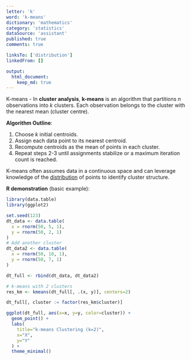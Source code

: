 ```yaml
---
letter: 'k'
word: 'k-means'
dictionary: 'mathematics'
category: 'statistics'
dataSource: 'assistant'
published: true
comments: true

linksTo: ['distribution']
linkedFrom: []

output:
  html_document:
    keep_md: true
---
```




<a id="k-means">K-means</a> - In **cluster analysis**, **k-means** is an algorithm that partitions $n$ observations into $k$ clusters. Each observation belongs to the cluster with the nearest mean (cluster centre). 

**Algorithm Outline**:
1. Choose $k$ initial centroids.
2. Assign each data point to its nearest centroid.
3. Recompute centroids as the mean of points in each cluster.
4. Repeat steps 2-3 until assignments stabilize or a maximum iteration count is reached.

K-means often assumes data in a continuous space and can leverage knowledge of the [distribution](#distribution) of points to identify cluster structure.

**R demonstration** (basic example):


``` r
library(data.table)
library(ggplot2)

set.seed(123)
dt_data <- data.table(
  x = rnorm(50, 5, 1),
  y = rnorm(50, 2, 1)
)
# Add another cluster
dt_data2 <- data.table(
  x = rnorm(50, 10, 1),
  y = rnorm(50, 7, 1)
)

dt_full <- rbind(dt_data, dt_data2)

# k-means with 2 clusters
res_km <- kmeans(dt_full[, .(x, y)], centers=2)

dt_full[, cluster := factor(res_km$cluster)]

ggplot(dt_full, aes(x=x, y=y, color=cluster)) +
  geom_point() +
  labs(
    title="k-means Clustering (k=2)",
    x="X",
    y="Y"
  ) +
  theme_minimal()
```

<Figure src="/Users/work/Coding/derecksprojects/derecksnotes.com-playground/derecksnotes.com/client/src/app/dictionaries/mathematics/definitions/mathematics_statistics_k_k-means_files/figure-html/unnamed-chunk-1-1.png">
	
</Figure>

